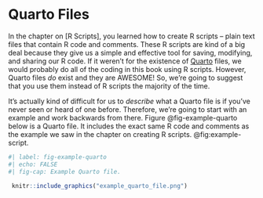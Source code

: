 # Quarto Files {#sec-quarto-files}

In the chapter on [R Scripts], you learned how to create R scripts -- plain text files that contain R code and comments. These R scripts are kind of a big deal because they give us a simple and effective tool for saving, modifying, and sharing our R code. If it weren't for the existence of [Quarto](https://quarto.org/) files, we would probably do all of the coding in this book using R scripts. However, Quarto files _do_ exist and they are AWESOME! So, we're going to suggest that you use them instead of R scripts the majority of the time.

It's actually kind of difficult for us to _describe_ what a Quarto file is if you've never seen or heard of one before. Therefore, we're going to start with an example and work backwards from there. Figure @fig-example-quarto below is a Quarto file. It includes the exact same R code and comments as the example we saw in the chapter on creating R scripts. @fig:example-script.

```r
#| label: fig-example-quarto
#| echo: FALSE
#| fig-cap: Example Quarto file.

 knitr::include_graphics("example_quarto_file.png") 
``` 

<!-- [Click here to download the Quarto file](https://www.dropbox.com/scl/fi/f94bvm9tc8uysdn7wdmd1/example_quarto.qmd?rlkey=xph6sib0hwct98rfbumt68600&dl=1) -->

<!-- Notice that the results are embedded directly in the Quarto file immediately below the R code (e.g., between lines 21 and 22)!  -->

<!-- Once **rendered**, the Quarto file creates the HTML file you see below in figure \@ref(fig:rendered-preview). HTML files are what websites are made out of, and we'll walk you through _how_ to create them from Quarto files later in this chapter. -->

<!--
```r
rendered-preview, echo=FALSE, fig.cap="Preview of HTML file created from a Quarto file."} -->
<!-- knitr::include_graphics("img/02_part_coding_tools_and_best_practices/02_quarto/rendered_preview.png") -->
<!-- ``` -->

<!-- [Click here to download the rendered HTML file](https://www.dropbox.com/scl/fi/ya5b4m6bgr8d8de4ru1sf/example_quarto.html?rlkey=w33jjogy6x1h3m6n5khffzlrh&dl=1). -->

<!-- Notice how everything is nicely formatted and easy to read! -->

<!-- When you create Quarto files on your computer, the rendered HTML file is saved in the same folder by default. \@ref(fig:quarto-files) -->

<!-- ```{r quarto-files, echo=FALSE, fig.cap="Quarto file and rendered HTML file and on MacOS."} -->
<!-- knitr::include_graphics("img/02_part_coding_tools_and_best_practices/02_quarto/quarto_files.png") -->
<!-- ``` -->

<!-- In the figure above, the HTML file is highlighted with a red box and ends with the `.html` file extension. The Quarto file is below the HTML file and ends with the `.qmd` file extension. Both of these files can be modified, saved, and shared with others.  -->

<!-- <p class="warning"> ⚠️**Warning:** HTML documents often require supporting files (e.g., images, CSS style sheets, and JavaScript scripts) to produce the final formatted output you see in the figure \@ref(fig:rendered-preview). Notice that we used the `embed-resources: true` option in our yaml header (yaml headers are described in more detail below). Including that option makes it possible for us to send a single HTML file to others with all the supporting files embedded. Please see the [Quarto documentation](https://quarto.org/docs/output-formats/html-basics#self-contained) for more information about HTML document options. </p> -->

<!-- ## What is Quarto? -->

<!-- There are literally [entire websites](https://quarto.org/) and books about Quarto. Therefore, we're only going to hit some of the highlights in this chapter. As a starting point, you can think of Quarto files as being a mix of R scripts, the R console, and a Microsoft Word or Google Doc document. We say this because:  -->

<!-- * The R code that you would otherwise write in R scripts is written in R **code chunks** when you use Quarto files. In figure \@ref(fig:example-quarto) there are R code chunks at lines 10 to 12, 14 to 16, 18 to 21, 27 to 29, and 33 to 35.     -->

<!-- * Instead of having to flip back and forth between your source pane and your console (or viewer) pane in RStudio, the results from your R code are embedded directly in the Quarto file -- directly below the code that generated them. In figure \@ref(fig:example-quarto) there are embedded results between lines 21 and 22, between lines 29 and 30, and between lines 35 and 36 (not fully visible). -->

<!-- * When creating a document in Microsoft Word or Google Docs, you may format text headings to help organize your document, you may format your text to <span style="color:red;">emphasize</span> _certain_ **words**, you may add tables to help organize concepts or data, you may add links to other resources, and you may add pictures or charts to help you clearly communicate ideas to yourself or others. Similarly, Quarto files allow you to surround your R code with formatted text, tables, links, pictures, and charts directly in your document.    -->

<!-- Even when we don't share our Quarto files with anyone else, we find that the added functionality described above really helps us organize our data analysis more effectively and helps us understand what we were doing if we come back to the analysis at some point in the future. -->

<!-- But, Quarto _really_ shines when we _do_ want to share our analysis or results with others. To get an idea of what we're talking about, please take a look at the [Quarto gallery](https://quarto.org/docs/gallery/) and view some of the amazing things you can do with Quarto. As you can see there, Quarto files mix R code with other kinds of text and media to create documents, websites, presentations, and more. In fact, the book you are reading right now is created with Quarto files! -->

<!-- ## Why use Quarto? -->

<!-- At this point, you may be thinking "Ok, that Quarto gallery has some cool stuff, but it also looks complicated. Why shouldn't I just use a basic R script for the little R program I'm writing?" If that's what you're thinking, you have a valid point. Quarto files are slightly more complicated than basic R scripts. However, after reading the sections below, I think you will find that getting started with Quarto doesn't have to be super complicated and the benefits provided make the initial investment in learning Quarto worth your time. -->

<!-- ## Create a Quarto file -->

<!-- RStudio makes it very easy to create your own Quarto file, of which there are several types. In this chapter, we're going to show you how to create a Quarto file that can be rendered to an HTML file and viewed in your web browser. -->

<!-- The process is actually really similar to the process we used to create an R script. Start by clicking on the icon shown below. \@ref(fig:new_quarto_document_01) -->

<!-- ```{r new-quarto-document-01, echo=FALSE, fig.cap="Click the new file icon."} -->
<!-- knitr::include_graphics("img/02_part_coding_tools_and_best_practices/02_quarto/new_quarto_document_01.png") -->
<!-- ``` -->

<!-- As before, we'll be presented with a dropdown box that lists a bunch of different file types for us to choose from. This time, we'll click `Quarto Document` instead of `R script`. \@ref(fig:new-quarto-document-02)  -->

<!-- ```{r new-quarto-document-02, echo=FALSE, fig.cap="New source file options."} -->
<!-- knitr::include_graphics("img/02_part_coding_tools_and_best_practices/02_quarto/new_quarto_document_02.png") -->
<!-- ``` -->

<!-- Next, a dialogue box will pop up with some options for us. For now, we will just give our Quarto document a super creative title -- "Text Quarto" -- and make sure the default HTML format is selected. Finally, we will click the `Create` button in the bottom right-hand corner of the dialogue box. -->

<!-- ```{r new-quarto-document-03, echo=FALSE, fig.cap="New Quarto document options."} -->
<!-- knitr::include_graphics("img/02_part_coding_tools_and_best_practices/02_quarto/new_quarto_document_03.png") -->
<!-- ``` -->

<!-- A new Quarto file will appear in the RStudio source pane after we click the `Create` button. This Quarto file includes some example text and code meant to help us get started. We are typically going to erase all the example stuff and write our own text and code, but we will use it to highlight some key components of Quarto files for now. \@ref(fig:new-quarto-document-04) -->

<!-- ```{r new-quarto-document-04, echo=FALSE, fig.cap="The 'Test Quarto' file in the RStudio source pane."} -->
<!-- knitr::include_graphics("img/02_part_coding_tools_and_best_practices/02_quarto/new_quarto_document_04.png") -->
<!-- ``` -->

<!-- First, notice lines 1 through 6 in the example above. These lines make up something called the **YAML header** (pronounced yamel). It isn't important for us to know what YAML means, but we do need to know that this is one of the defining features of Quarto files. We'll talk more about the details of the YAML header soon.  -->

<!-- Second, notice lines 16 through 18. These lines make up something called an **R code chunk**. Code chunks in Quarto files always start with three backticks ( ` ) and a pair of curly braces ({}), and they always end with three more backticks. We know that this code chunk contains R code because of the "r" inside of the curly braces. We can also create code chunks that will run other languages (e.g., python), but we won't do that in this book. You can think of each R code chunk as a mini R script. We'll talk more about the details of code chunks soon. -->

<!-- Third, all of the other text is called [Markdown]. In the figure above, the markdown text is just filler text with some basic instructions for users. In a real project we would use formatted text like this to add context around our code. For now, you can think of this as being very similar to the comments we wrote in our R scripts, but markdown allows us to do lots of cool things that the comments in our R scripts aren't able to do. For example, line 6 has a link to a website embedded in it, line 8 includes a heading (i.e., `## Quarto`), and line 14 includes text that is being formatted (the orange text surrounded by two asterisks). In this case, the text is being bolded.  -->

<!-- And that is all we have to do to create a basic Quarto file. Next, we're going to give you a few more details about each of the key components of the Quarto file that we briefly introduced above. -->

<!-- ## YAML headers -->

<!-- The YAML header is unlike anything we've seen before. The YAML header always begins and ends with dash-dash-dash (`---`) typed on its own line (1 & 6 above). \@ref(fig:new-quarto-document-04) The code written inside the YAML header generally falls into two categories: -->

<!-- 1. Values to be rendered in the Quarto file. For example, in figure \@ref(fig:new-quarto-document-04) we told Quarto to title our document "Test Quarto". The title is added to the file by adding the `title` keyword, followed by a colon (`:`), followed by a character string wrapped in quotes. Examples of other values we could have added include `author` and `date`. -->

<!-- 2. Instructions that tell Quarto how to process the file. What do we mean by that? Well, remember the [Quarto gallery](https://quarto.org/docs/gallery/) you saw earlier? That gallery includes Word documents, PDF documents, websites, and more. But all of those different document types started as Quarto file similar to the one in figure \@ref(fig:new-quarto-document-04). Quarto will create a PDF document, a Word document, or a website from the Quarto file based, in part, on the instructions we give it inside the YAML header. For example, the YAML header in figure \@ref(fig:new-quarto-document-04) tells Quarto to create an HTML file from our Quarto file. This output type is selected by adding the `format` keyword, followed by a colon (`:`), followed by the `html` keyword. Further, we added the `embed-resources: true` option to our HTML format. Including that option makes it possible for us to send a single HTML file to others with all the supporting files embedded. -->

<!-- What does an HTML file look like? Well, if you hit the `Render` button in RStudio: -->

<!-- ```{r render, echo=FALSE, fig.cap="RStudio's render button. Only visible when a Quarto file is open."} -->
<!-- knitr::include_graphics("img/02_part_coding_tools_and_best_practices/02_quarto/render.png") -->
<!-- ``` -->

<!-- R will ask you to save your Quarto file. After you save it, R will automatically create (or render) a new HTML file and save it in the same location where your Quarto file is saved. Additionally, a little browser window will pop up and give you a preview of what the rendered HTML file looks like. \@ref(fig:rendered-quarto-document) -->

<!-- ```{r rendered-quarto-document, echo=FALSE, fig.cap="An HTML file created using a Quarto file."} -->
<!-- knitr::include_graphics("img/02_part_coding_tools_and_best_practices/02_quarto/rendered_quarto_document.png") -->
<!-- ``` -->

<!-- Notice all the formatting that was applied when R rendered the HTML file. For example, the title -- "Test Quarto" -- is in big bold letters at the top of the screen, The headings -- `Quarto` and `Running code` -- are also written in a large bold font with a faint line underneath them, the link to the Quarto website is now blue and clickable, and the word "Render" is written in bold font.  -->

<!-- We can imagine that this section may seem a little confusing to some readers right now. If so, don't worry. You don't really _need_ to understand the YAML header at this point. Remember, when you create a new Quarto file in the manner we described above, the YAML header is already there. You will probably want to change the title, but that may be the only change you make for now. -->

<!-- ## R code chunks -->

<!-- As we said above, R code chunks always start out with three backticks ( ` ) and a pair of curly braces with an "r" in them ({r}), and they always end with three more backticks. Typing that over and over can be tedious, so RStudio provides a keyboard shortcut for inserting R code chunks into our Quarto files. -->

<!-- On MacOS type `option + command + i`. -->

<!-- On Windows type `control + alt + i` -->

<!-- Inside the code chunk, we can type anything that we would otherwise type in the console or in an R script -- including comments. We can then click the little green arrow in the top right corner of the code chunk to submit it to R and see the result (see the play button in figure \@ref(fig:new-quarto-document-04)). -->

<!-- Alternatively, we can run the code in the code chunk by typing `shift + command + return` on MacOS or `shift + control + enter` on Windows. If we want to submit a small section of code in a code chunk, as opposed to all of the code in the code chunk, we can use our mouse to highlight just the section of code we want to run and type `control + return` on MacOS or `control + enter` on Windows. There are also options to run all code chunks in the Quarto file, all code chunks above the current code chunk, and all code chunks below the current chunk. You can access these, and other, run options using the `Run` button in the top right-hand corner of the Quarto file in RStudio (see figure \@ref(fig:quarto-run-code-chunks) below). -->

<!-- ```{r quarto-run-code-chunks, echo=FALSE, fig.cap="The run button in RStudio."} -->
<!-- knitr::include_graphics("img/02_part_coding_tools_and_best_practices/02_quarto/quarto_run_code_chunks.png") -->
<!-- ``` -->

<!-- ## Markdown -->

<!-- Many readers have probably heard of HTML and CSS before. HTML stands for hypertext markup language and CSS stands for cascading style sheets. Together, HTML and CSS are used to create and style every website you've ever seen. HTML files created from our Quarto files are no different. They will open in any web browser and behave just like any other website. Therefore, we can manipulate and style them using HTML and CSS just like any other website. However, it takes most people a lot of time and effort to learn HTML and CSS. So, markdown was created as an easier-to-use alternative. Think of it as HTML and CSS lite. It can't fully replace HTML and CSS, but it is much easier to learn, and you can use it to do many of the main things you might want to do with HTML and CSS. For example, in figures \@ref(fig:new-quarto-document-04) and \@ref(fig:rendered-quarto-document) we saw that wrapping our text with two asterisks (`**`) bolds it. -->

<!-- There are a ton of other things we can do with markdown, and we recommend checking out Quarto's [markdown basics](https://quarto.org/docs/authoring/markdown-basics.html) website to learn more. The website covers a lot and may feel overwhelming at first. So, we suggest just play around with some of the formatting options and get a feel for what they do. Having said that, it's totally fine if you don't try to tackle learning markdown syntax right now. You don't really _need_ markdown to follow along with the rest of the book. However, we still suggest using Quarto files for writing, saving, modifying, and sharing your R code. -->

<!-- ### Markdown headings -->

<!-- While we are discussing markdown, we would like to call special attention to markdown headings. We briefly glazed over them above, but we find that beginning R users typically benefit from a slightly more detailed discussion. Think back to the `## Quarto` on line 8 of figure \@ref(fig:new-quarto-document-04). This markdown created a heading -- text that stands out and breaks our document up into sections. We can create headings by beginning a line in our Quarto document with one or more hash symbols (`#`), followed by a space, and then our heading text. Headings can be nested underneath each other in the same way you might nest topics in a bulleted list. For example: -->

<!-- - Animals -->
<!--   - Dog -->
<!--     - Lab -->
<!--     - Yorkie -->
<!--   - Cat -->
<!-- - Plants -->
<!--   - Flowers -->
<!--   - Trees -->
<!--     - Oak -->

<!-- Nesting list items this way organizes our list and conveys information that would otherwise require explicitly writing out more text. For example, that a lab is a type of dog and that dogs are a type of animal. Thoughtfully nesting our headings in our Quarto files can have similar benefits. So, how do we nest our headings? Great question! Quarto and RStudio will automatically nest them based on the number of hash symbols we use (between 1 and 6). In the example above, `## Quarto` it is a second-level heading. We know this because the line begins with two hash symbols. Figure \@ref(fig:quarto-headings) below shows how we might organize a Quarto file for a data analysis project into nested sections using markdown headings.  -->

<!-- A really important benefit of organizing our Quarto file this way is that it allows us to use RStudio's `document outline` pane to quickly navigate around our Quarto file. In this trivial example, it isn't such a big deal. But it can be a huge time saver in a Quarto file with hundreds, or thousands, of lines of code.  -->

<!-- ```{r quarto-headings, echo=FALSE, fig.cap="A Quarto file with nested headings."} -->
<!-- knitr::include_graphics("img/02_part_coding_tools_and_best_practices/02_quarto/quarto_headings.png") -->
<!-- ``` -->

<!-- As a final note on markdown headings, we find that new R users sometimes mix up comments and headings. This is a really understandable mistake to make because both start with the hash symbol. So, how do you know when typing a hash symbol will create a comment and when it will create a heading? -->

<!-- - The hash symbol always creates comments in _R scripts_. R scripts don't understand markdown. Therefore, they don't have markdown headings. R scripts only understand comments, which begin with a hash symbol, and R code. -->

<!-- - The hash symbol always creates markdown headings in Quarto files when typed _outside_ of an R code chunk. Remember, everything in between the R code chunks in our Quarto files is considered markdown by Quarto, and hash symbols create headings in the markdown language. -->

<!-- - The hash symbol always creates comments in Quarto files when typed _inside_ of an R code chunk. Remember, we can think of each R code chunk as a mini R script, and in R scripts, hash symbols create comments. -->

<!-- ## Summary -->

<!-- Quarto files bring together R code, formatted text, and media in a single file. We can use them to make our lives easier when working on small projects that are just for us, and we can use them to create large complex documents, websites, and applications that are intended for much larger audiences. RStudio makes it easy for us to create and render Quarto files into many different document types, and learning a little bit of markdown can help us format those documents really nicely. We believe that Quarto files are a great default file type to use for most projects and we encourage readers to review the [Quarto website](https://quarto.org/) for more details (and inspiration)! -->

